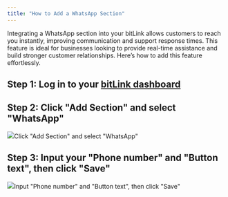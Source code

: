 ```yaml
---
title: "How to Add a WhatsApp Section"
---
```


Integrating a WhatsApp section into your bitLink allows customers to reach you instantly, improving communication and support response times. This feature is ideal for businesses looking to provide real-time assistance and build stronger customer relationships. Here’s how to add this feature effortlessly.

## Step 1: Log in to your [bitLink dashboard](https://app.bitbybit.studio/bitlink/links)

## Step 2: Click "Add Section" and select "WhatsApp"

![](https://cdn.prod.website-files.com/659655f5b20d395a5c69efcf/6705d07426e52faa23fab3dd_AD_4nXfslLxDtSv71W2YlTOEtq5ttb7GK_ViNjRuOGCBgHLBYGUd4sWr1w1c6fb1JMMRKGgJiBwDYmgo2X5qBu0U-VBofRaGygUPjFOr6T1dcEFv9AI9vYMRW-PgCXHxLGTnWaCwfRsZS4OmTQznhEXvU9FqV6ZH.png)Click "Add Section" and select "WhatsApp"‍

## Step 3: Input your "Phone number" and "Button text", then click "Save"

![](https://cdn.prod.website-files.com/659655f5b20d395a5c69efcf/6705d07447c115b237f27571_AD_4nXdsV6ilFRAnsoZs70TE0M6wiFYHKge3FkQryWf9zkxZ1Q_LUPDI5ciGZYTPjufQHVq0Dap-Hq4PfvY-Exhuk7KqmJ-NHVnzm61qE0je0F__XqtbPiX7jIqLKlybTaF6fKnffQLQz9cd5347r8d6h5gA_bSs.png)Input "Phone number" and "Button text", then click "Save"
